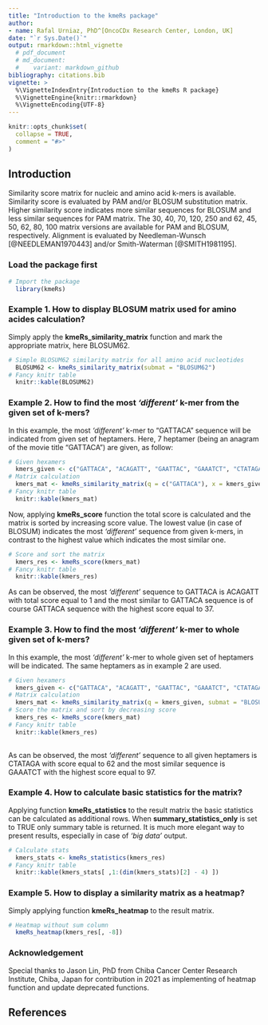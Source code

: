 ```yaml
---
title: "Introduction to the kmeRs package"
author:
- name: Rafal Urniaz, PhD^[OncoCDx Research Center, London, UK]
date: "`r Sys.Date()`"
output: rmarkdown::html_vignette
  # pdf_document
  # md_document:
  #    variant: markdown_github
bibliography: citations.bib
vignette: >
  %\VignetteIndexEntry{Introduction to the kmeRs R package}
  %\VignetteEngine{knitr::rmarkdown}
  %\VignetteEncoding{UTF-8}
---
```


```r
knitr::opts_chunk$set(
  collapse = TRUE,
  comment = "#>"
)
```
## Introduction

Similarity score matrix for nucleic and amino acid k-mers is available. Similarity score is evaluated by PAM and/or BLOSUM substitution matrix. Higher similarity score indicates more similar sequences for BLOSUM and less similar sequences for PAM matrix. The 30, 40, 70, 120, 250 and 62, 45, 50, 62, 80, 100 matrix versions are available for PAM and BLOSUM, respectively. Alignment is evaluated by Needleman-Wunsch [@NEEDLEMAN1970443] and/or Smith-Waterman  [@SMITH1981195]. 

### Load the package first
   
```r
# Import the package 
  library(kmeRs)
```

### Example 1. How to display BLOSUM matrix used for amino acides calculation?

Simply apply the **kmeRs_similarity_matrix** function and mark the appropriate matrix, here BLOSUM62.  

```r
# Simple BLOSUM62 similarity matrix for all amino acid nucleotides
  BLOSUM62 <- kmeRs_similarity_matrix(submat = "BLOSUM62")
# Fancy knitr table
  knitr::kable(BLOSUM62)
```

### Example 2. How to find the most *'different'* k-mer from the given set of k-mers?

In this example, the most *'different'* k-mer to "GATTACA" sequence will be indicated from given set of heptamers. Here, 7 heptamer (being an anagram of the movie title "GATTACA") are given, as follow:  

```r
# Given hexamers
  kmers_given <- c("GATTACA", "ACAGATT", "GAATTAC", "GAAATCT", "CTATAGA", "GTACATA", "AACGATT")
# Matrix calculation 
  kmers_mat <- kmeRs_similarity_matrix(q = c("GATTACA"), x = kmers_given , submat = "BLOSUM62") 
# Fancy knitr table
  knitr::kable(kmers_mat) 
```

Now, applying **kmeRs_score** function the total score is calculated and the matrix is sorted by increasing score value. The lowest value (in case of BLOSUM) indicates the most *'different'* sequence from given k-mers, in contrast to the highest value which indicates the most similar one. 

```r
# Score and sort the matrix  
  kmers_res <- kmeRs_score(kmers_mat)
# Fancy knitr table
  knitr::kable(kmers_res)
```

As can be observed, the most *'different'* sequence to GATTACA is ACAGATT with total score equal to 1 and the most similar to GATTACA sequence is of course GATTACA sequence with the highest score equal to 37. 

### Example 3. How to find the most *'different'* k-mer to whole given set of k-mers? 

In this example, the most *'different'* k-mer to whole given set of heptamers will be indicated. The same heptamers as in example 2 are used. 

```r
# Given hexamers
  kmers_given <- c("GATTACA", "ACAGATT", "GAATTAC", "GAAATCT", "CTATAGA", "GTACATA", "AACGATT")
# Matrix calculation 
  kmers_mat <- kmeRs_similarity_matrix(q = kmers_given, submat = "BLOSUM62")
# Score the matrix and sort by decreasing score 
  kmers_res <- kmeRs_score(kmers_mat)
# Fancy knitr table
  knitr::kable(kmers_res)
  
```

As can be observed, the most *'different'* sequence to all given heptamers is CTATAGA with score equal to 62 and the most similar sequence is GAAATCT with the highest score equal to 97.

### Example 4. How to calculate basic statistics for the matrix?

Applying function **kmeRs_statistics** to the result matrix the basic statistics can be calculated as additional rows. When **summary_statistics_only** is set to TRUE only summary table is returned. It is much more elegant way to present results, especially in case of *'big data'* output.  

```r
# Calculate stats 
  kmers_stats <- kmeRs_statistics(kmers_res)
# Fancy knitr table
  knitr::kable(kmers_stats[ ,1:(dim(kmers_stats)[2] - 4) ])
```

### Example 5. How to display a similarity matrix as a heatmap?

Simply applying function **kmeRs_heatmap** to the result matrix.

```r
# Heatmap without sum column
  kmeRs_heatmap(kmers_res[, -8])  
```



### Acknowledgement

Special thanks to Jason Lin, PhD from Chiba Cancer Center Research Institute, Chiba, Japan for contribution in 2021 as implementing of heatmap function and update deprecated functions. 

## References
